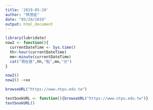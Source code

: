 ```yaml
---
title: '2019-05-29'
author: "林茂廷"
date: "05/29/2019"
output: html_document
---
```



```r
library(lubridate)
now2 <- function(){
  currentDateTime <- Sys.time()
  hh<-hour(currentDateTime)
  mm<-minute(currentDateTime)
  cat("現在是",hh,"點",mm,"分")
}
```
```r
now2()
now2() ->xx
```

```r
browseURL("https://www.ntpu.edu.tw")
```
```r
textbookURL <- function(){browseURL("https://www.ntpu.edu.tw")}
textbookURL()
```

